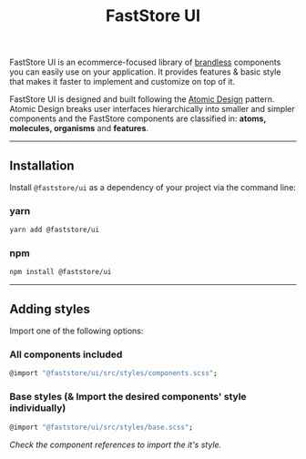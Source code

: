 <header>

# FastStore UI

</header>

FastStore UI is an ecommerce-focused library of [brandless](/docs/theming-overview#brandless-and-the-theming-structure) components you can easily use on your application.
It provides features & basic style that makes it faster to implement and customize on top of it.

FastStore UI is designed and built following the [Atomic Design](https://bradfrost.com/blog/post/atomic-web-design/) pattern. 
Atomic Design breaks user interfaces hierarchically into smaller and simpler components and the FastStore components are classified in: **atoms, molecules, organisms** and **features**.

---

## Installation

Install `@faststore/ui` as a dependency of your project via the command line:

### yarn

```sh copy
yarn add @faststore/ui
```

### npm

```sh copy
npm install @faststore/ui
```

---

## Adding styles

Import one of the following options:

### All components included

```sh copy
@import "@faststore/ui/src/styles/components.scss";
```

### Base styles (& Import the desired components' style individually)

```sh copy
@import "@faststore/ui/src/styles/base.scss";
```

<i>Check the component references to import the it's style.</i>
